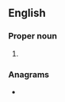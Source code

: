 ==English==
{{wikipedia|Association of Train Operating Companies}}

===Proper noun===
{{en-proper noun}}

# {{lb|en|rail transport}} {{acronym of|en|[[association|Association]] [[of|Of]] [[train|Train]] [[operating|Operating]] [[companies|Companies]]}}

===Anagrams===
* {{anagrams|en|a=acot|CATO|Cato|Cota|TACO|coat|octa|octa-|taco}}

{{cln|en|acronyms}}
{{C|en|Organizations}}